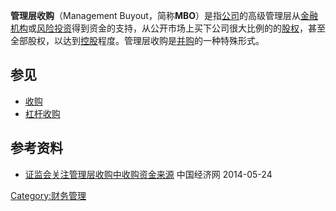 {{copyedit|time=2010-10-07T11:21:46+00:00}}
'''管理层收购'''（Management Buyout，简称'''MBO'''）是指[[公司|公司]]的高级管理层从[[金融机构|金融机构]]或[[风险投资|风险投资]]得到资金的支持，从公开市场上买下公司很大比例的的[[股权|股权]]，甚至全部股权，以达到[[控股|控股]]程度。管理层收购是[[并购|并购]]的一种特殊形式。

==参见==
* [[收购|收购]]
* [[杠杆收购|杠杆收购]]
==参考资料==
*[http://finance.ce.cn/rolling/201011/27/t20101127_16467847.shtml 证监会关注管理层收购中收购资金来源] {{Wayback|url=http://finance.ce.cn/rolling/201011/27/t20101127_16467847.shtml |date=20190831060342 }} 中国经济网 2014-05-24

{{Authority control}}
{{mgmt-stub}}
[[Category:财务管理|Category:财务管理]]